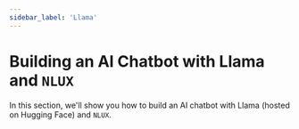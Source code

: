 ```yaml
---
sidebar_label: 'Llama'
---
```



# Building an AI Chatbot with Llama and `NLUX`

In this section, we'll show you how to build an AI chatbot with Llama (hosted on Hugging Face) and `NLUX`.

<PlatformSelector reactJs={ReactJs} javascript={Javascript} />
